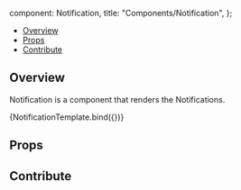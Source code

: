 

  component: Notification,
  title: "Components/Notification",
};

<Meta title="Components/Notification" component={Notification} />


<Heading
  title="Notification"
  componentRelativePath="Notification/Notification.jsx"
/>

- [Overview](#overview)
- [Props](#props)
- [Contribute](#contribute)

## Overview

Notification is a component that renders the Notifications.

<Canvas>
  <Story
    name="Overview"
    args={{
      message: "Track all measurement for this series?",
      type: "info",
      actions: [
        {
          type: "cancel",
          text: "No",
          value: 0,
        },
        {
          type: "secondary",
          text: "No, do not ask again",
          value: -1,
        },
        {
          type: "primary",
          text: "Yes",
          value: 1,
        },
      ],
    }}
  >
    {NotificationTemplate.bind({})}
  </Story>
</Canvas>

## Props

<ArgsTable of={Notification} />

## Contribute

<Footer componentRelativePath="Notification/__stories__/Notification.stories.mdx" />
